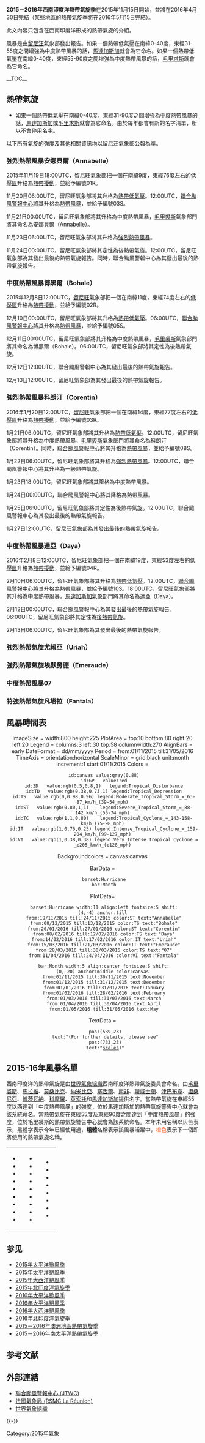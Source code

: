 {{unreferenced|time=2015-11-21T00:35:54+00:00}}
{{Infobox hurricane season
| Basin=SWI
| Year=2015
| Track=2015-2016 South-West Indian Ocean cyclone season summary.png
| First storm formed= 2015年11月19日（強烈熱帶風暴安娜貝爾）
| Last storm dissipated= 2016年4月23日（特強熱帶氣旋凡塔拉）
| Strongest storm name=特強熱帶氣旋凡塔拉
| Strongest storm pressure=910
| Strongest storm winds=135
| Average wind speed=10
| Total disturbances=8
| Total depressions=8
| Total storms=8
| Total hurricanes=3
| Total intense=3
| Total super=1
| Fatalities=13
| Damages=4.5
| Inflated=
| five seasons=[[2013－2014年西南印度洋熱帶氣旋季|2013–14]] [[2014－2015年西南印度洋熱帶氣旋季|2014–15]] '''2015–16'''  [[2016－2017年西南印度洋熱帶氣旋季|2016–17]] [[2017－2018年西南印度洋熱帶氣旋季|2017–18]]
| Australian season=2015－2016年澳洲地區熱帶氣旋季
| South Pacific season=2015－2016年南太平洋熱帶氣旋季
}}
{{MFR cyclone scale}}
'''2015－2016年西南印度洋熱帶氣旋季'''在2015年11月15日開始，並將在2016年4月30日完結（某些地區的熱帶氣旋季將在2016年5月15日完結）。

此文內容只包含在西南印度洋形成的熱帶氣旋的介紹。

風暴是由[[留尼汪|留尼汪]]氣象部發出報告。如果一個熱帶低氣壓在南緯0-40度，東經31-55度之間增強為中度熱帶風暴的話，[[馬達加斯加|馬達加斯加]]就會為它命名。如果一個熱帶低氣壓在南緯0-40度，東經55-90度之間增強為中度熱帶風暴的話，[[毛里求斯|毛里求斯]]就會為它命名。

__TOC__
{{clear}}

== 熱帶氣旋 ==
*如果一個熱帶低氣壓在南緯0-40度，東經31-90度之間增強為中度熱帶風暴的話，[[馬達加斯加|馬達加斯加]]或[[毛里求斯|毛里求斯]]就會為它命名。由於每年都會有新的名字清單，所以不會停用名字。

以下所有氣旋的強度及其他相關資訊均以留尼汪氣象部公報為準。

===強烈熱帶風暴安娜貝爾（Annabelle）===
{{Infobox hurricane small new
|Basin=SWI
|Formed=2015年11月19日
|Dissipated=2015年11月24日
|Image=Annabelle 2015-11-23 0520Z.jpg
|Track=Annabelle 2015 track.png
|10-min winds=55
|1-min winds=60
|Pressure=983
}}
2015年11月19日18:00UTC，[[留尼旺|留尼旺]]氣象部把一個在南緯9度，東經76度左右的[[低壓區|低壓區]]升格為[[熱帶擾動|熱帶擾動]]，並給予編號01R。

11月20日06:00UTC，留尼旺氣象部將其升格為[[熱帶低氣壓|熱帶低氣壓]]。12:00UTC，[[聯合颱風警報中心|聯合颱風警報中心]]將其升格為[[熱帶風暴|熱帶風暴]]，並給予編號03S。

11月21日00:00UTC，留尼旺氣象部將其升格為中度熱帶風暴，[[毛里裘斯|毛里裘斯]]氣象部門將其命名為安娜貝爾（Annabelle）。

11月23日06:00UTC，留尼旺氣象部將其升格為[[強烈熱帶風暴|強烈熱帶風暴]]。

11月24日00:00UTC，留尼旺氣象部將其定性為後熱帶氣旋。12:00UTC，留尼旺氣象部為其發出最後的熱帶氣旋報告。同時，聯合颱風警報中心為其發出最後的熱帶氣旋報告。

{{clear}}

===中度熱帶風暴博黑爾（Bohale）===
{{Infobox hurricane small new
|Basin=SWI
|Formed=2015年12月8日
|Dissipated=2015年12月13日
|Image=Bohale 2015-12-10 0855Z (Worldview).jpg
|Track=Bohale 2015 track.png
|10-min winds=35
|1-min winds=45
|Pressure=996
}}
2015年12月8日12:00UTC，[[留尼旺|留尼旺]]氣象部把一個在南緯11度，東經74度左右的[[低壓區|低壓區]]升格為[[熱帶擾動|熱帶擾動]]，並給予編號02R。

12月10日00:00UTC，留尼旺氣象部將其升格為[[熱帶低氣壓|熱帶低氣壓]]。06:00UTC，[[聯合颱風警報中心|聯合颱風警報中心]]將其升格為[[熱帶風暴|熱帶風暴]]，並給予編號05S。

12月11日00:00UTC，留尼旺氣象部將其升格為中度熱帶風暴，[[毛里裘斯|毛里裘斯]]氣象部門將其命名為博黑爾（Bohale）。06:00UTC，留尼旺氣象部將其定性為後熱帶氣旋。

12月12日12:00UTC，聯合颱風警報中心為其發出最後的熱帶氣旋報告。

12月13日12:00UTC，留尼旺氣象部為其發出最後的熱帶氣旋報告。

{{clear}}

===強烈熱帶風暴科朗汀（Corentin）===
{{Infobox hurricane small
|Basin=SWI
|Image=Corentin 2016-01-22 0830Z.jpg
|Track=Corentin 2016 track.png
|Formed=2016年1月20日
|Dissipated=2016年1月27日
|10-min winds=60
|1-min winds=75
|Pressure=970
}}
2016年1月20日12:00UTC，[[留尼旺|留尼旺]]氣象部把一個在南緯14度，東經77度左右的[[低壓區|低壓區]]升格為[[熱帶擾動|熱帶擾動]]，並給予編號03R。

1月21日06:00UTC，留尼旺氣象部將其升格為[[熱帶低氣壓|熱帶低氣壓]]。12:00UTC，留尼旺氣象部將其升格為中度熱帶風暴，[[毛里裘斯|毛里裘斯]]氣象部門將其命名為科朗汀（Corentin）。同時，[[聯合颱風警報中心|聯合颱風警報中心]]將其升格為[[熱帶風暴|熱帶風暴]]，並給予編號08S。

1月22日06:00UTC，留尼旺氣象部將其升格為[[強烈熱帶風暴|強烈熱帶風暴]]。12:00UTC，聯合颱風警報中心將其升格為一級熱帶氣旋。

1月23日18:00UTC，留尼旺氣象部將其降格為中度熱帶風暴。

1月24日00:00UTC，聯合颱風警報中心將其降格為熱帶風暴。

1月25日06:00UTC，留尼旺氣象部將其定性為後熱帶氣旋。12:00UTC，聯合颱風警報中心為其發出最後的熱帶氣旋報告。

1月27日12:00UTC，留尼旺氣象部為其發出最後的熱帶氣旋報告。

{{clear}}

===中度熱帶風暴達亞（Daya）===
{{Infobox hurricane small
|Basin=SWI
|Image=Daya 2016-02-11 0950Z.jpg
|Track=Daya 2016 track.png
|Formed=2016年2月8日
|Dissipated=2016年2月12日
|10-min winds=40
|1-min winds=45
|Pressure=992
}}
2016年2月8日12:00UTC，留尼旺氣象部把一個在南緯19度，東經53度左右的[[低壓區|低壓區]]升格為[[熱帶擾動|熱帶擾動]]，並給予編號04R。

2月10日06:00UTC，留尼旺氣象部將其升格為[[熱帶低氣壓|熱帶低氣壓]]。12:00UTC，[[聯合颱風警報中心|聯合颱風警報中心]]將其升格為熱帶風暴，並給予編號10S。18:00UTC，留尼旺氣象部將其升格為中度熱帶風暴，[[馬達加斯加|馬達加斯加]]氣象部門將其命名為達亞（Daya）。

2月12日00:00UTC，聯合颱風警報中心為其發出最後的熱帶氣旋報告。06:00UTC，留尼旺氣象部將其定性為[[後熱帶氣旋|後熱帶氣旋]]。

2月13日06:00UTC，留尼旺氣象部為其發出最後的熱帶氣旋報告。

{{clear}}

===強烈熱帶氣旋尤賴亞（Uriah）===
{{Infobox hurricane small
|Basin=SWI
|Image=Uriah 2016-02-17 0450Z.jpg
|Track=Uriah 2016 track.png
|Formed=2016年2月14日<small>（[[2015－2016年澳洲地區熱帶氣旋季#熱帶氣旋尤賴亞（Uriah）|進入西南印度洋海域]]）</small>
|Dissipated=2016年2月23日
|10-min winds=110
|1-min winds=125
|Pressure=925
}}

{{clear}}

===強烈熱帶氣旋埃默勞德（Emeraude） ===
{{Infobox hurricane small
|Basin=SWI
|Image=Emeraude 2016-03-17 0755Z.jpg
|Track=Emeraude 2016 track.png
|Formed=2016年3月15日
|Dissipated=2016年3月21日
|10-min winds=110
|1-min winds=125
|Pressure=940
}}

{{clear}}

===中度熱帶風暴07 ===
{{Infobox hurricane small
|Basin=SWI
|Image=17S 2016-03-28 0535Z.jpg
|Track=07R 2016 track.png
|Formed=2016年3月28日
|Dissipated=2016年3月30日
|10-min winds=45
|1-min winds=40
|Pressure=992
}}

{{clear}}

===特強熱帶氣旋凡塔拉（Fantala）===
{{Infobox hurricane small
|Basin=SWI
|Image=Fantala 2016-04-18 1025Z.jpg
|Track=Fantala 2016 track.png
|Formed=2016年4月11日
|Dissipated=2016年4月24日
|10-min winds=135
|1-min winds=155
|Pressure=910
}}

{{clear}}

== 風暴時間表 ==
<center>
<timeline>
ImageSize = width:800 height:225
PlotArea  = top:10 bottom:80 right:20 left:20
Legend    = columns:3 left:30 top:58 columnwidth:270
AlignBars  = early
DateFormat = dd/mm/yyyy
Period     = from:01/11/2015 till:31/05/2016
TimeAxis   = orientation:horizontal
ScaleMinor = grid:black unit:month increment:1 start:01/11/2015
Colors     =
  id:canvas value:gray(0.88)
  id:GP   value:red
  id:ZD   value:rgb(0.5,0.8,1)   legend:Tropical_Disturbance
  id:TD   value:rgb(0.38,0.73,1) legend:Tropical_Depression
  id:TS   value:rgb(0,0.98,0.96) legend:Moderate_Tropical_Storm_=_63-87_km/h_(39-54_mph)
  id:ST   value:rgb(0.80,1,1)    legend:Severe_Tropical_Storm_=_88-142_km/h_(55-74_mph)
  id:TC   value:rgb(1,1,0.80)    legend:Tropical_Cyclone_=_143-158-km/h_(75-98_mph)
  id:IT   value:rgb(1,0.76,0.25) legend:Intense_Tropical_Cyclone_=_159-204_km/h_(99-127_mph)
  id:VI   value:rgb(1,0.38,0.38) legend:Very_Intense_Tropical_Cyclone_=_≥205_km/h_(≥128_mph)

Backgroundcolors = canvas:canvas

BarData =
  barset:Hurricane
  bar:Month

PlotData=
  barset:Hurricane width:11 align:left fontsize:S shift:(4,-4) anchor:till
  from:19/11/2015 till:24/11/2015 color:ST text:"Annabelle"
  from:08/12/2015 till:13/12/2015 color:TS text:"Bohale"
  from:20/01/2016 till:27/01/2016 color:ST text:"Corentin"
  from:08/02/2016 till:12/02/2016 color:TS text:"Daya"
  from:14/02/2016 till:17/02/2016 color:IT text:"Uriah"
  from:15/03/2016 till:21/03/2016 color:IT text:"Emeraude"
  from:28/03/2016 till:30/03/2016 color:TS text:"07"
  from:11/04/2016 till:24/04/2016 color:VI text:"Fantala"

  bar:Month width:5 align:center fontsize:S shift:(0,-20) anchor:middle color:canvas
  from:01/11/2015 till:30/11/2015 text:November
  from:01/12/2015 till:31/12/2015 text:December
  from:01/01/2016 till:31/01/2016 text:January
  from:01/02/2016 till:28/02/2016 text:February
  from:01/03/2016 till:31/03/2016 text:March
  from:01/04/2016 till:30/04/2016 text:April
  from:01/05/2016 till:31/05/2016 text:May

TextData =
   pos:(589,23)
   text:"(For further details, please see"
   pos:(733,23)
   text:"[[Tropical_cyclone_scales#Comparisons_across_basins|scales]])"
</timeline>
</center>

== 2015-16年風暴名單 ==
西南印度洋的熱帶氣旋是由[[世界氣象組織|世界氣象組織]]西南印度洋熱帶氣旋委員會命名。由[[毛里裘斯|毛里裘斯]]、[[馬拉維|馬拉維]]、[[莫桑比克|莫桑比克]]、[[納米比亞|納米比亞]]、[[塞舌爾|塞舌爾]]、[[南非|南非]]、[[斯威士蘭|斯威士蘭]]、[[津巴布韋|津巴布韋]]、[[坦桑尼亞|坦桑尼亞]]、[[博茨瓦納|博茨瓦納]]、[[科摩羅|科摩羅]]、[[萊索托|萊索托]]和[[馬達加斯加|馬達加斯加]]提供名字。當熱帶氣旋在東經55度以西達到「中度熱帶風暴」的強度，位於馬達加斯加的熱帶氣旋警告中心就會為該系統命名。當熱帶氣旋在東經55度及東經90度之間達到「中度熱帶風暴」的強度，位於毛里裘斯的熱帶氣旋警告中心就會為該系統命名。本年未用名稱以<font color="gray">灰色</font>表示，黑體字表示今年已經使用過，'''粗體'''名稱表示該風暴活躍中，<font color="#FF5E28">橙色</font>表示下一個即將使用的熱帶氣旋名稱。

{| width="90%"
|
*{{tcc|used|Annabelle}}
*{{tcc|used|Bohale}}
*{{tcc|used|Corentin}}
*{{tcc|used|Daya}}
*{{tcc|used|Emeraude}}
*{{tcc|used|Fantala}}
*{{tcname unused|Gao}}
*{{tcname unused|Hassina}}
*{{tcname unused|Inacio}}
|
*{{tcname unused|Juma}}
*{{tcname unused|Ketiwe}}
*{{tcname unused|Lalelani}}
*{{tcname unused|Moabi}}
*{{tcname unused|Naima}}
*{{tcname unused|Octave}}
*{{tcname unused|Piera}}
*{{tcname unused|Quizito}}
*{{tcname unused|Richard}}
|
*{{tcname unused|Sofia}}
*{{tcname unused|Tatiana}}
*{{tcname unused|Umboni}}
*{{tcname unused|Vela}}
*{{tcname unused|Wayne}}
*{{tcname unused|Xaba}}
*{{tcname unused|Yazid}}
*{{tcname unused|Zenani}}
|}

== 参见 ==
{{Portal box|热带气旋|气象}}
* [[2015年太平洋颱風季|2015年太平洋颱風季]]
* [[2015年太平洋颶風季|2015年太平洋颶風季]]
* [[2015年大西洋颶風季|2015年大西洋颶風季]]
* [[2015年北印度洋氣旋季|2015年北印度洋氣旋季]]
* [[2016年太平洋颱風季|2016年太平洋颱風季]]
* [[2016年太平洋颶風季|2016年太平洋颶風季]]
* [[2016年大西洋颶風季|2016年大西洋颶風季]]
* [[2016年北印度洋氣旋季|2016年北印度洋氣旋季]]
* [[2015－2016年澳洲地區熱帶氣旋季|2015－2016年澳洲地區熱帶氣旋季]]
* [[2015－2016年南太平洋熱帶氣旋季|2015－2016年南太平洋熱帶氣旋季]]

== 参考文献 ==
{{Reflist}}

== 外部連結 ==
{{Commons category|2015-16 South-West Indian Ocean cyclone season}}
* [https://web.archive.org/web/20061205231621/http://metocph.nmci.navy.mil/jtwc.html 聯合颱風警報中心 (JTWC)]
* [http://arquivo.pt/wayback/20090712010756/http%3A//www%2Emeteo%2Efr/temps/domtom/La_Reunion/ 法國氣象局 (RSMC La Réunion)]
* [https://web.archive.org/web/20070421094952/http://www.wmo.int/index-en.html 世界氣象組織]

{{-}}
{{西南印度洋熱帶氣旋季|above=n}}

[[Category:2015年氣象|Category:2015年氣象]]